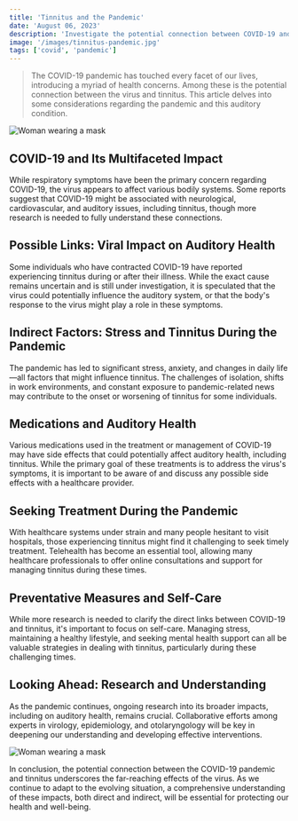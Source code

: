 ```yaml
---
title: 'Tinnitus and the Pandemic'
date: 'August 06, 2023'
description: 'Investigate the potential connection between COVID-19 and tinnitus, and how the virus may influence hearing health.'
image: '/images/tinnitus-pandemic.jpg'
tags: ['covid', 'pandemic']
---
```


<Blockquote>
  The COVID-19 pandemic has touched every facet of our lives, introducing a
  myriad of health concerns. Among these is the potential connection between the
  virus and tinnitus. This article delves into some considerations regarding the
  pandemic and this auditory condition.
</Blockquote>
<Image src="/images/tinnitus-pandemic.jpg" alt="Woman wearing a mask" />

## <Highlighter>COVID-19 and Its Multifaceted Impact</Highlighter>

While respiratory symptoms have been the primary concern regarding COVID-19, the virus appears to affect various bodily systems. Some reports suggest that COVID-19 might be associated with neurological, cardiovascular, and auditory issues, including tinnitus, though more research is needed to fully understand these connections.

<AdComponent />

## <Highlighter>Possible Links: Viral Impact on Auditory Health</Highlighter>

Some individuals who have contracted COVID-19 have reported experiencing tinnitus during or after their illness. While the exact cause remains uncertain and is still under investigation, it is speculated that the virus could potentially influence the auditory system, or that the body's response to the virus might play a role in these symptoms.

## <Highlighter>Indirect Factors: Stress and Tinnitus During the Pandemic</Highlighter>

The pandemic has led to significant stress, anxiety, and changes in daily life—all factors that might influence tinnitus. The challenges of isolation, shifts in work environments, and constant exposure to pandemic-related news may contribute to the onset or worsening of tinnitus for some individuals.

## <Highlighter>Medications and Auditory Health</Highlighter>

Various medications used in the treatment or management of COVID-19 may have side effects that could potentially affect auditory health, including tinnitus. While the primary goal of these treatments is to address the virus's symptoms, it is important to be aware of and discuss any possible side effects with a healthcare provider.

<AdComponent />

## <Highlighter>Seeking Treatment During the Pandemic</Highlighter>

With healthcare systems under strain and many people hesitant to visit hospitals, those experiencing tinnitus might find it challenging to seek timely treatment. Telehealth has become an essential tool, allowing many healthcare professionals to offer online consultations and support for managing tinnitus during these times.

## <Highlighter>Preventative Measures and Self-Care</Highlighter>

While more research is needed to clarify the direct links between COVID-19 and tinnitus, it's important to focus on self-care. Managing stress, maintaining a healthy lifestyle, and seeking mental health support can all be valuable strategies in dealing with tinnitus, particularly during these challenging times.

## <Highlighter>Looking Ahead: Research and Understanding</Highlighter>

As the pandemic continues, ongoing research into its broader impacts, including on auditory health, remains crucial. Collaborative efforts among experts in virology, epidemiology, and otolaryngology will be key in deepening our understanding and developing effective interventions.

<Image src="/images/tinnitus-pandemic2.jpg" alt="Woman wearing a mask" />

In conclusion, the potential connection between the COVID-19 pandemic and tinnitus
underscores the far-reaching effects of the virus. As we continue to adapt to the
evolving situation, a comprehensive understanding of these impacts, both direct and
indirect, will be essential for protecting our health and well-being.
